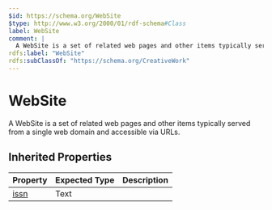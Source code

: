 ```yaml
---
$id: https://schema.org/WebSite
$type: http://www.w3.org/2000/01/rdf-schema#Class
label: WebSite
comment: |
  A WebSite is a set of related web pages and other items typically served from a single web domain and accessible via URLs.
rdfs:label: "WebSite"
rdfs:subClassOf: "https://schema.org/CreativeWork"
---
```


# WebSite

A WebSite is a set of related web pages and other items typically served from a single web domain and accessible via URLs.

## Inherited Properties

| Property | Expected Type | Description |
| --- | --- | --- |
| [issn](https://schema.org/issn) | Text |  |
